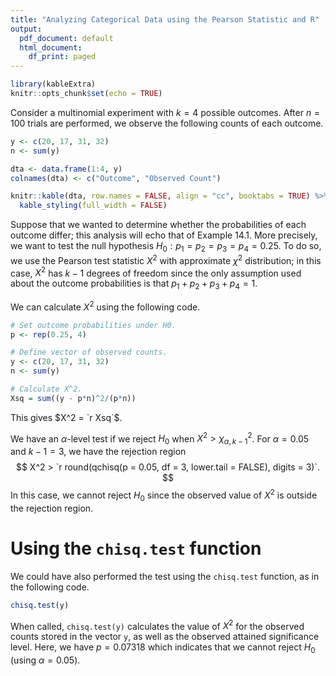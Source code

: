 ---
title: "Analyzing Categorical Data using the Pearson Statistic and R"
output:
  pdf_document: default
  html_document:
    df_print: paged
---

```{r setup, include=FALSE}
library(kableExtra)
knitr::opts_chunk$set(echo = TRUE)
```

Consider a multinomial experiment with $k = 4$ possible outcomes.
After $n = 100$ trials are performed, we observe the following counts of each outcome.

```{r exData, echo = FALSE}
y <- c(20, 17, 31, 32)
n <- sum(y)

dta <- data.frame(1:4, y)
colnames(dta) <- c("Outcome", "Observed Count")

knitr::kable(dta, row.names = FALSE, align = "cc", booktabs = TRUE) %>% 
  kable_styling(full_width = FALSE) 
```

Suppose that we wanted to determine whether the probabilities of each outcome differ; this analysis will echo that of Example 14.1.
More precisely, we want to test the null hypothesis $H_0: p_1 = p_2 = p_3 = p_4 = 0.25$.
To do so, we use the Pearson test statistic $X^2$ with approximate $\chi^2$ distribution; in this case, $X^2$ has $k-1$ degrees of freedom since the only assumption used about the outcome probabilities is that $p_1 + p_2 + p_3 + p_4 = 1$.

We can calculate $X^2$ using the following code.
```{r calc-Test-Stat}
# Set outcome probabilities under H0.
p <- rep(0.25, 4) 

# Define vector of observed counts.
y <- c(20, 17, 31, 32)
n <- sum(y)

# Calculate X^2.
Xsq = sum((y - p*n)^2/(p*n))
```

This gives $X^2 = `r Xsq`$.

We have an $\alpha$-level test if we reject $H_0$ when $X^2 > \chi^2_{\alpha, k-1}$.
For $\alpha = 0.05$ and $k-1 = 3$, we have the rejection region
$$
  X^2 > `r round(qchisq(p = 0.05, df = 3, lower.tail = FALSE), digits = 3)`.
$$
In this case, we cannot reject $H_0$ since the observed value of $X^2$ is outside the rejection region.

# Using the ``chisq.test`` function

We could have also performed the test using the ``chisq.test`` function, as in the following code.

```{r}
chisq.test(y)
```

When called, ``chisq.test(y)`` calculates the value of $X^2$ for the observed counts stored in the vector ``y``, as well as the observed attained significance level. Here, we have $p = 0.07318$ which indicates that we cannot reject $H_0$ (using $\alpha = 0.05$).